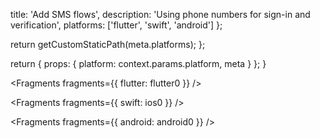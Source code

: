 
  title: 'Add SMS flows',
  description: 'Using phone numbers for sign-in and verification',
  platforms: ['flutter', 'swift', 'android']
};

  return getCustomStaticPath(meta.platforms);
};

  return {
    props: {
      platform: context.params.platform,
      meta
    }
  };
}


<Fragments fragments={{ flutter: flutter0 }} />


<Fragments fragments={{ swift: ios0 }} />


<Fragments fragments={{ android: android0 }} />
